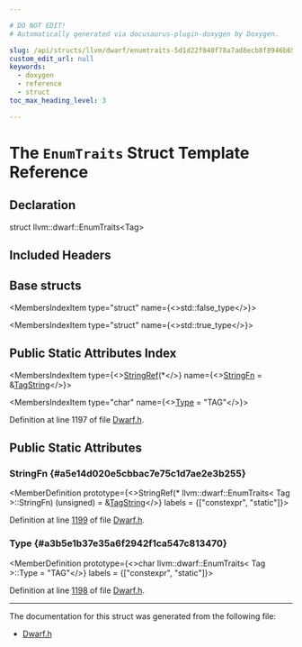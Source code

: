 ```yaml
---

# DO NOT EDIT!
# Automatically generated via docusaurus-plugin-doxygen by Doxygen.

slug: /api/structs/llvm/dwarf/enumtraits-5d1d22f040f78a7ad8ecb8f8946b65a0
custom_edit_url: null
keywords:
  - doxygen
  - reference
  - struct
toc_max_heading_level: 3

---
```





# The `EnumTraits` Struct Template Reference

<DoxygenPage pluginConfig={pluginConfig}>



## Declaration

<CodeBlock>struct llvm::dwarf::EnumTraits&lt;Tag&gt;</CodeBlock>

## Included Headers

<IncludesList>
<IncludesListItem
  filePath="llvm/BinaryFormat/Dwarf.h"
  permalink="/docs/api/files/include/include/llvm/include/llvm/binaryformat/dwarf-h"
  isLocal="true" />
</IncludesList>

## Base structs

<MembersIndex>

<MembersIndexItem
  type="struct"
  name={<>std::false&#95;type</>}>
</MembersIndexItem>

<MembersIndexItem
  type="struct"
  name={<>std::true&#95;type</>}>
</MembersIndexItem>

</MembersIndex>

## Public Static Attributes Index

<MembersIndex>

<MembersIndexItem
  type={<><a href="/docs/api/classes/llvm/stringref">StringRef</a>(&#42;</>}
  name={<><a href="#a5e14d020e5cbbac7e75c1d7ae2e3b255">StringFn</a> = &amp;<a href="/docs/api/groups/dwarfconstantsdumping/#gaf17a843ca40c67635b127ba50ad45bdf">TagString</a></>}>
</MembersIndexItem>

<MembersIndexItem
  type="char"
  name={<><a href="#a3b5e1b37e35a6f2942f1ca547c813470">Type</a> = &quot;TAG&quot;</>}>
</MembersIndexItem>

</MembersIndex>


Definition at line 1197 of file <a href="/docs/api/files/include/include/llvm/include/llvm/binaryformat/dwarf-h">Dwarf.h</a>.

<SectionDefinition>

## Public Static Attributes

### StringFn {#a5e14d020e5cbbac7e75c1d7ae2e3b255}

<MemberDefinition
  prototype={<>StringRef(&#42; llvm::dwarf::EnumTraits&lt; Tag &gt;::StringFn) (unsigned) = &amp;<a href="/docs/api/groups/dwarfconstantsdumping/#gaf17a843ca40c67635b127ba50ad45bdf">TagString</a></>}
  labels = {["constexpr", "static"]}>

Definition at line <a href="/docs/api/files/include/include/llvm/include/llvm/binaryformat/dwarf-h/#l01199">1199</a> of file <a href="/docs/api/files/include/include/llvm/include/llvm/binaryformat/dwarf-h">Dwarf.h</a>.
</MemberDefinition>

### Type {#a3b5e1b37e35a6f2942f1ca547c813470}

<MemberDefinition
  prototype={<>char llvm::dwarf::EnumTraits&lt; Tag &gt;::Type = &quot;TAG&quot;</>}
  labels = {["constexpr", "static"]}>

Definition at line <a href="/docs/api/files/include/include/llvm/include/llvm/binaryformat/dwarf-h/#l01198">1198</a> of file <a href="/docs/api/files/include/include/llvm/include/llvm/binaryformat/dwarf-h">Dwarf.h</a>.
</MemberDefinition>

</SectionDefinition>

<hr/>

The documentation for this struct was generated from the following file:

<ul>
<li><a href="/docs/api/files/include/include/llvm/include/llvm/binaryformat/dwarf-h">Dwarf.h</a></li>
</ul>

</DoxygenPage>
